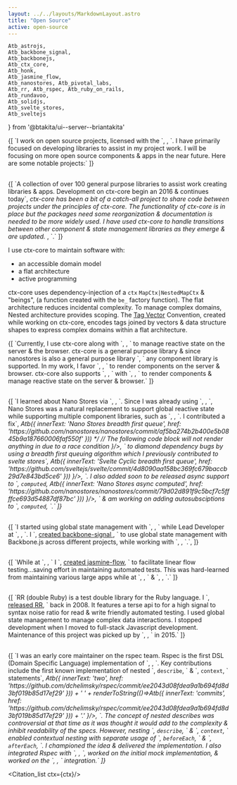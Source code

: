 ```yaml
---
layout: ../../layouts/MarkdownLayout.astro
title: "Open Source"
active: open-source
---
```


	Atb_astrojs,
	Atb_backbone_signal,
	Atb_backbonejs,
	Atb_ctx_core,
	Atb_honk,
	Atb_jasmine_flow,
	Atb_nanostores, Atb_pivotal_labs,
	Atb_rr, Atb_rspec, Atb_ruby_on_rails,
	Atb_rundavoo,
	Atb_solidjs,
	Atb_svelte_stores,
	Atb_sveltejs
} from '@btakita/ui--server--briantakita'

<p>
	{[
		`I work on open source projects, licensed with the `,
		<Atb innerText="Apache 2 license" href="https://www.apache.org/licenses/LICENSE-2.0.html"/>,
		`. I have primarily focused on developing libraries to assist in my project work. I will be focusing on more
		open source components & apps in the near future. Here are some notable projects:`
	]}
</p>

<h2>
	<Atb_ctx_core/>
</h2>

<p>
	{[
		`A collection of over 100 general purpose libraries to assist work creating libraries & apps. Development on ctx-core
		begin an 2016 & continues today`,
		<Cite ctx={ctx} id="ctx-core--catch-all">
			ctx-core has been a bit of a catch-all project to share code between projects under the principles of ctx-core. The
			functionality of ctx-core is in place but the packages need some reorganization & documentation is needed to be more
			widely used. I have used ctx-core to handle transitions between other component & state management libraries as they
			emerge & are updated.
		</Cite>,
		`.`
	]}
</p>
I use ctx-core to maintain software with:

- an accessible domain model
- a flat architecture
- active programming

ctx-core uses dependency-injection of a `ctx` `MapCtx|NestedMapCtx` & "beings", (a function created with the `be_`
factory function). The flat architecture reduces incidental complexity. To manage complex domains, Nested architecture
provides scoping. The [Tag Vector](/posts/tag-vector-0-introduction) Convention, created while working on ctx-core,
encodes tags joined by vectors & data structure shapes to express complex domains within a flat architecture.

<p>
	{[
		`Currently, I use ctx-core along with `,
		<Atb_nanostores/>,
		` to manage reactive state on the server & the browser. ctx-core is a general purpose library & since nanostores is also a general purpose library `,
		` any component library is supported. In my work, I favor `,
		<Atb_solidjs/>,
		` to render components on the server & browser. ctx-core also supports `,
		<Atb_sveltejs/>,
		` with `,
		<Atb_svelte_stores/>,
		` to render components & manage reactive state on the server & browser.`
	]}
</p>

<h2>
	<Atb_nanostores/>
</h2>

<p>
	{[
		`I learned about Nano Stores via `,
		<Atb_astrojs/>,
		`. Since I was already using `,
		<Atb_svelte_stores/>,
		`, Nano Stores was a natural replacement to support global reactive state while supporting multiple component
		libraries, such as `,
		<Atb_solidjs/>,
		`. I contributed a fix`,
		<Cite ctx={ctx} id="nanostores-breadth-first-queue" innerHTML={
			// avoid astro rendering to fix async render order issue
			/*
			renderToString(()=>Atb({
				innerText: 'Nano Stores breadth first queue',
				href: 'https://github.com/nanostores/nanostores/commit/af5ba274b2b400e5b0845b9a187660006faf550f'
			}))
			*/
			// The following code block will not render anything in <Citation_list/> due to a race condition
			<Atb innerText="Nano Stores breadth first queue" href="https://github.com/nanostores/nanostores/commit/af5ba274b2b400e5b0845b9a187660006faf550f"/>
		}/>,
		` to diamond dependency bugs by using a breadth first queuing algorithm which I
		previously contributed to svelte stores`,
		<Cite ctx={ctx} id="nanostores-computed-async" innerHTML={
			renderToString(()=>Atb({
				innerText: 'Svelte Cyclic breadth first queue',
				href: 'https://github.com/sveltejs/svelte/commit/4d8090aa158bc369fc679baccb29d7e843bd5ce6'
			}))
		}/>,
		`. I also added soon to be released async support to `,
		<code>computed</code>,
		<Cite ctx={ctx} id="nanostores-computed-async" innerHTML={
			renderToString(()=>Atb({
				innerText: 'Nano Stores async computed',
				href: 'https://github.com/nanostores/nanostores/commit/79d02d891f9c5bcf7c5ffffce693d54887df87bc'
			}))
		}/>,
		` & am working on adding autosubsciptions to `,
		<code>computed</code>,
		`.`
	]}
</p>

<h2>
	<Atb_backbone_signal/>
</h2>

<p>
	{[
		`I started using global state management with `,
		<Atb_backbonejs/>,
		` while Lead Developer at `,
		<Atb_honk/>,
		`. I `,
		<a href="/posts/backbone-signal-practical-reactive-programming-javascript">
			created backbone-signal
		</a>,
		` to use global state management with Backbone.js across different projects, while working with `,
		<Atb_rundavoo/>,
		`.`,
	]}
</p>

<h2>
	<Atb_jasmine_flow/>
</h2>

<p>
	{[
		`While at `,
		<Atb_rundavoo/>,
		` I `,
		<a href="/posts/jasmine-flow-fast-and-thourough-testing">created jasmine-flow</a>,
		` to facilitate linear flow testing...saving effort in maintaining automated tests. This was hard-learned
		from maintaining various large apps while at `,
		<Atb_honk/>,
		` & `,
		<Atb_pivotal_labs/>,
		`.`
	]}
</p>

<h2>
	<Atb_rr/>
</h2>

<p>
	{[
		`RR (double Ruby) is a test double library for the Ruby language. I `,
		<a href="/posts/introducing-rr">released RR</a>,
		` back in 2008.
		It features a terse api to for a high signal to syntax noise ratio for read & write friendly automated testing.
		I used global state management to manage complex data interactions. I stopped development when I moved to full-stack
		Javascript development. Maintenance of this project was picked up by `,
		<Atb innerText="Sutou Kouhei" href="https://github.com/kou"/>,
		` in 2015.`
	]}
</p>

<h2>
	<Atb_rspec/>
</h2>

<p>
	{[
		`I was an early core maintainer on the rspec team. Rspec is the first DSL (Domain Specific Language)
		implementation of `,
		<Atb innerText="BDD (Behavioral Driven Development)" href="https://dannorth.net/introducing-bdd/"/>,
		`. Key contributions include the first known implementation of nested `,
		<code>describe</code>,
		` & `,
		<code>context</code>,
		` statements`,
		<Cite ctx={ctx} id="rspec-nested-describes" innerHTML={
			`Rspec: Added Nested Describes: Implemented in ` +
			// avoid astro rendering to fix async render order issue
			renderToString(()=>Atb({
				innerText: 'two',
				href: 'https://github.com/dchelimsky/rspec/commit/ee2043d08fdea9a1b694fd8d3bf019b85d17ef29'
			})) +
			' ' +
			renderToString(()=>Atb({
				innerText: 'commits',
				href: 'https://github.com/dchelimsky/rspec/commit/ee2043d08fdea9a1b694fd8d3bf019b85d17ef29'
			})) +
			'.'
		}/>,
		`. The concept of nested describes was controversial at that time as it was thought it would add to the complexity &
		inhibit readability of the specs. However, nesting `,
		<code>describe</code>,
		` & `,
		<code>context</code>,
		` enabled contextual nesting with separate usage of `,
		<code>beforeEach</code>,
		` & `,
		<code>afterEach</code>,
		`. I championed the idea & delivered the implementation. I also integrated Rspec with `,
		<Atb innerText="Test::Unit" href="https://ruby-doc.org/stdlib-3.0.0/libdoc/test-unit/rdoc/Test/Unit.html"/>,
		`, worked on the initial mock implementation, & worked on the `,
		<Atb_ruby_on_rails/>,
		` integration.`
	]}
</p>

<Citation_list ctx={ctx}/>
